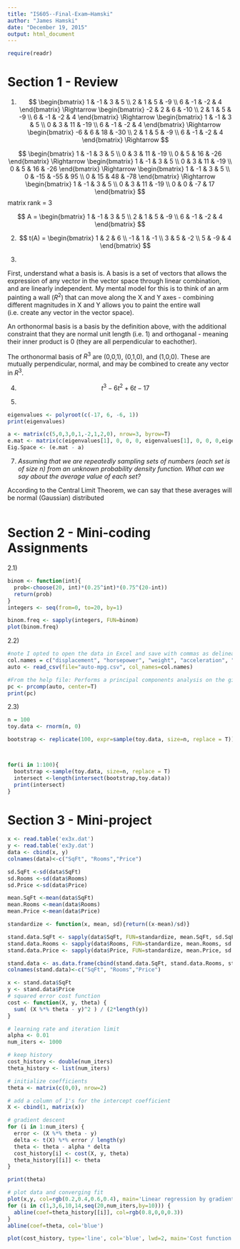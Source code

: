 ```yaml
---
title: "IS605--Final-Exam—Hamski"
author: "James Hamski"
date: "December 19, 2015"
output: html_document
---
```

```r
require(readr)

```

# Section 1 - Review
1)  
$$
\begin{bmatrix}
    1 & -1 & 3 & 5 \\
    2 & 1 & 5 & -9 \\
    6 & -1 & -2 & 4
\end{bmatrix}
\Rightarrow
\begin{bmatrix}
    -2 & 2 & 6 & -10 \\
    2 & 1 & 5 & -9 \\
    6 & -1 & -2 & 4
\end{bmatrix}
\Rightarrow
\begin{bmatrix}
    1 & -1 & 3 & 5 \\
    0 & 3 & 11 & -19 \\
    6 & -1 & -2 & 4
\end{bmatrix}
\Rightarrow
\begin{bmatrix}
    -6 & 6 & 18 & -30 \\
    2 & 1 & 5 & -9 \\
    6 & -1 & -2 & 4
\end{bmatrix}
\Rightarrow
$$
  
$$
\begin{bmatrix}
    1 & -1 & 3 & 5 \\
    0 & 3 & 11 & -19 \\
    0 & 5 & 16 & -26
\end{bmatrix}
\Rightarrow
\begin{bmatrix}
    1 & -1 & 3 & 5 \\
    0 & 3 & 11 & -19 \\
    0 & 5 & 16 & -26
\end{bmatrix}
\Rightarrow
\begin{bmatrix}
    1 & -1 & 3 & 5 \\
    0 & -15 & -55 & 95 \\
    0 & 15 & 48 & -78
\end{bmatrix}
\Rightarrow
\begin{bmatrix}
    1 & -1 & 3 & 5 \\
    0 & 3 & 11 & -19 \\
    0 & 0 & -7 & 17
\end{bmatrix}
$$
matrix rank = 3

$$
A =
\begin{bmatrix}
    1 & -1 & 3 & 5 \\
    2 & 1 & 5 & -9 \\
    6 & -1 & -2 & 4
\end{bmatrix}
$$

2)  
$$
t(A) = 
\begin{bmatrix}
    1 & 2 & 6 \\
    -1 & 1 & -1 \\
    3 & 5 & -2 \\
    5 & -9 & 4
\end{bmatrix}
$$


3)
  
First, understand what a basis is. A basis is a set of vectors that allows the expression of any vector in the vector space through linear combination, and are linearly independent. My  mental model for this is to think of an arm painting a wall ($R^2$) that can move along the X and Y axes - combining different magnitudes in X and Y allows you to paint the entire wall (i.e. create any vector in the vector space).

An orthonormal basis is a basis by the definition above, with the additional constraint that they are normal unit length (i.e. 1) and orthoganal - meaning their inner product is 0 (they are all perpendicular to eachother). 

The orthonormal basis of $R^3$ are (0,0,1), (0,1,0), and (1,0,0). These are mutually perpendicular, normal, and may be combined to create any vector in $R^3$. 

4)  
$$ t^3-6t^2+6t-17 $$

5)
```r
eigenvalues <- polyroot(c(-17, 6, -6, 1))
print(eigenvalues)
```

```r
a <- matrix(c(5,0,3,0,1,-2,1,2,0), nrow=3, byrow=T)
e.mat <- matrix(c(eigenvalues[1], 0, 0, 0, eigenvalues[1], 0, 0, 0,eigenvalues[1]), nrow=3, byrow=T)
Eig.Space <- (e.mat - a)


```



7)  *Assuming that we are repeatedly sampling sets of numbers (each set is of size n) from an unknown probability density function. What can we say about the average value of each set?*

According to the Central Limit Theorem, we can say that these averages will be normal (Gaussian) distributed



```r

```

# Section 2 - Mini-coding Assignments
2.1)  
```r
binom <- function(int){
  prob<-choose(20, int)*(0.25^int)*(0.75^(20-int))
  return(prob)
}
integers <- seq(from=0, to=20, by=1)

binom.freq <- sapply(integers, FUN=binom)
plot(binom.freq)
```

2.2)  
```r
#note I opted to open the data in Excel and save with commas as delineators. 
col.names = c("displacement", "horsepower", "weight", "acceleration", "mpg")
auto <- read_csv(file="auto-mpg.csv", col_names=col.names)

#From the help file: Performs a principal components analysis on the given data matrix and returns the results as an object of class prcomp...The calculation is done by a singular value decomposition of the (centered and possibly scaled) data matrix, not by using eigen on the covariance matrix. This is generally the preferred method for numerical accuracy. 
pc <- prcomp(auto, center=T)
print(pc)
```


2.3)  
```r
n = 100
toy.data <- rnorm(n, 0)

bootstrap <- replicate(100, expr=sample(toy.data, size=n, replace = T))



for(i in 1:100){
  bootstrap <-sample(toy.data, size=n, replace = T)
  intersect <-length(intersect(bootstrap,toy.data))
  print(intersect)
}

```



# Section 3 - Mini-project 

```r
x <- read.table('ex3x.dat')
y <- read.table('ex3y.dat')
data <- cbind(x, y)
colnames(data)<-c("SqFt", "Rooms","Price")

sd.SqFt <-sd(data$SqFt)
sd.Rooms <-sd(data$Rooms)
sd.Price <-sd(data$Price)

mean.SqFt <-mean(data$SqFt)
mean.Rooms <-mean(data$Rooms)
mean.Price <-mean(data$Price)

standardize <- function(x, mean, sd){return((x-mean)/sd)}

stand.data.SqFt <- sapply(data$SqFt, FUN=standardize, mean.SqFt, sd.SqFt)
stand.data.Rooms <- sapply(data$Rooms, FUN=standardize, mean.Rooms, sd.Rooms)
stand.data.Price <- sapply(data$Price, FUN=standardize, mean.Price, sd.Price)

stand.data <- as.data.frame(cbind(stand.data.SqFt, stand.data.Rooms, stand.data.Price))
colnames(stand.data)<-c("SqFt", "Rooms","Price")
```

```r

x <- stand.data$SqFt
y <- stand.data$Price
# squared error cost function
cost <- function(X, y, theta) {
  sum( (X %*% theta - y)^2 ) / (2*length(y))
}

# learning rate and iteration limit
alpha <- 0.01
num_iters <- 1000

# keep history
cost_history <- double(num_iters)
theta_history <- list(num_iters)

# initialize coefficients
theta <- matrix(c(0,0), nrow=2)

# add a column of 1's for the intercept coefficient
X <- cbind(1, matrix(x))

# gradient descent
for (i in 1:num_iters) {
  error <- (X %*% theta - y)
  delta <- t(X) %*% error / length(y)
  theta <- theta - alpha * delta
  cost_history[i] <- cost(X, y, theta)
  theta_history[[i]] <- theta
}

print(theta)

# plot data and converging fit
plot(x,y, col=rgb(0.2,0.4,0.6,0.4), main='Linear regression by gradient descent')
for (i in c(1,3,6,10,14,seq(20,num_iters,by=10))) {
  abline(coef=theta_history[[i]], col=rgb(0.8,0,0,0.3))
}
abline(coef=theta, col='blue')
```

```r
plot(cost_history, type='line', col='blue', lwd=2, main='Cost function', ylab='cost', xlab='Iterations')
```

